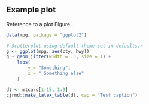 \lipsum[1-2]

## Example plot

Reference to a plot Figure \ref{fig:plot}.

\lipsum[1-1]

```r
data(mpg, package = "ggplot2")

# Scatterplot using default theme set in defaults.r
g <- ggplot(mpg, aes(cty, hwy))
g + geom_jitter(width = .5, size = 1) +
    labs(
        y = "Something",
        x = " Something else"
    )
```

\lipsum

```r
dt <- mtcars[1:15, 1:9]
cjrmd::make_latex_table(dt, cap = "Test caption")
```
